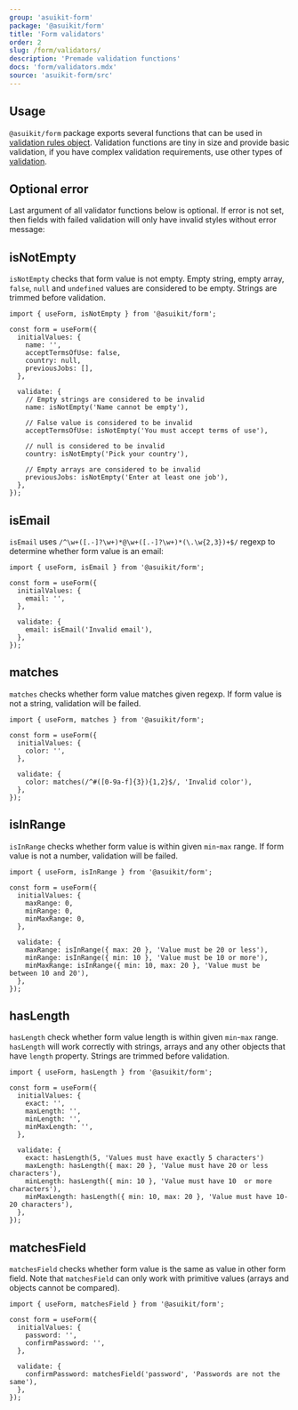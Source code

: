 ```yaml
---
group: 'asuikit-form'
package: '@asuikit/form'
title: 'Form validators'
order: 2
slug: /form/validators/
description: 'Premade validation functions'
docs: 'form/validators.mdx'
source: 'asuikit-form/src'
---
```



## Usage

`@asuikit/form` package exports several functions that can be used in [validation rules object](/form/validation/#validation-with-rules-object).
Validation functions are tiny in size and provide basic validation, if you have complex validation requirements, use other types of [validation](/form/validation/).

<Demo data={FormDemos.validators} />

## Optional error

Last argument of all validator functions below is optional. If error is not set, then fields with failed validation will
only have invalid styles without error message:

<Demo data={FormDemos.validatorsEmpty} />

## isNotEmpty

`isNotEmpty` checks that form value is not empty. Empty string, empty array, `false`, `null` and `undefined`
values are considered to be empty. Strings are trimmed before validation.

```tsx
import { useForm, isNotEmpty } from '@asuikit/form';

const form = useForm({
  initialValues: {
    name: '',
    acceptTermsOfUse: false,
    country: null,
    previousJobs: [],
  },

  validate: {
    // Empty strings are considered to be invalid
    name: isNotEmpty('Name cannot be empty'),

    // False value is considered to be invalid
    acceptTermsOfUse: isNotEmpty('You must accept terms of use'),

    // null is considered to be invalid
    country: isNotEmpty('Pick your country'),

    // Empty arrays are considered to be invalid
    previousJobs: isNotEmpty('Enter at least one job'),
  },
});
```

## isEmail

`isEmail` uses `/^\w+([.-]?\w+)*@\w+([.-]?\w+)*(\.\w{2,3})+$/` regexp to determine whether form value is an email:

```tsx
import { useForm, isEmail } from '@asuikit/form';

const form = useForm({
  initialValues: {
    email: '',
  },

  validate: {
    email: isEmail('Invalid email'),
  },
});
```

## matches

`matches` checks whether form value matches given regexp. If form value is not a string, validation will be failed.

```tsx
import { useForm, matches } from '@asuikit/form';

const form = useForm({
  initialValues: {
    color: '',
  },

  validate: {
    color: matches(/^#([0-9a-f]{3}){1,2}$/, 'Invalid color'),
  },
});
```

## isInRange

`isInRange` checks whether form value is within given `min`-`max` range. If form value is not a number, validation will be failed.

```tsx
import { useForm, isInRange } from '@asuikit/form';

const form = useForm({
  initialValues: {
    maxRange: 0,
    minRange: 0,
    minMaxRange: 0,
  },

  validate: {
    maxRange: isInRange({ max: 20 }, 'Value must be 20 or less'),
    minRange: isInRange({ min: 10 }, 'Value must be 10 or more'),
    minMaxRange: isInRange({ min: 10, max: 20 }, 'Value must be between 10 and 20'),
  },
});
```

## hasLength

`hasLength` check whether form value length is within given `min`-`max` range.
`hasLength` will work correctly with strings, arrays and any other objects that have `length` property.
Strings are trimmed before validation.

```tsx
import { useForm, hasLength } from '@asuikit/form';

const form = useForm({
  initialValues: {
    exact: '',
    maxLength: '',
    minLength: '',
    minMaxLength: '',
  },

  validate: {
    exact: hasLength(5, 'Values must have exactly 5 characters')
    maxLength: hasLength({ max: 20 }, 'Value must have 20 or less characters'),
    minLength: hasLength({ min: 10 }, 'Value must have 10  or more characters'),
    minMaxLength: hasLength({ min: 10, max: 20 }, 'Value must have 10-20 characters'),
  },
});
```

## matchesField

`matchesField` checks whether form value is the same as value in other form field.
Note that `matchesField` can only work with primitive values (arrays and objects cannot be compared).

```tsx
import { useForm, matchesField } from '@asuikit/form';

const form = useForm({
  initialValues: {
    password: '',
    confirmPassword: '',
  },

  validate: {
    confirmPassword: matchesField('password', 'Passwords are not the same'),
  },
});
```

